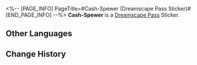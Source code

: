 <%-- [PAGE_INFO]
PageTitle=#Cash-Spewer (Dreamscape Pass Sticker)#
[END_PAGE_INFO] --%>
{{Stub|Location information}}
{{Item Infobox
|title       = Cash-Spewer
|id          = 223104
|image       = Dreamscape Pass Sticker Cash-Spewer.png{{subst:void|<!--$UPLOAD:<<SpriteOutput/TravelBrochure/StickFigures/223104.png>-<Dreamscape Pass Sticker Cash-Spewer.png>-<Item Icons>>-->}}
|type        = Dreamscape Pass Sticker
|type2       = Big Squanderer Stickers
|invCategory = 
|rarity      = 4
|effect      = 
|description = Digital stickers that can be used to decorate the pages of the Dreamtour Handbook. They come in many different styles.
|source1     = [[Make the Cash-Spewer spit cash]]
}}
{{Description|Do not try this at home, ordinary national economies!}}
'''Cash-Spewer''' is a [[Dreamscape Pass]] Sticker.

==Other Languages==
{{Other Languages
|en   = Cash-Spewer
|zhs  = 喷钞机
|zht  = 噴鈔機
|ja   = マネーギフター
|ko   = 머니 머신
|es   = Escupeplata
|fr   = Fontaine à sous
|ru   = Деньгомёт
|th   = เครื่องพ่นเงิน
|vi   = Máy Phun Tiền
|de   = Geldspuckmaschine
|id   = Cash-Spewer
|pt   = Caixa Eletrônico
}}

==Change History==
{{Change History|2.0}}
